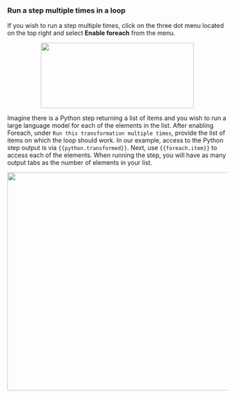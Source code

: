### Run a step multiple times in a loop

If you wish to run a step multiple times, click on the three dot menu located on the top right and select **Enable foreach** from the menu.
<p align="center">
<img width="350" height="150" align="center" src="/images/build-custom-tools/tool-step/add-delete-condition-loop.png" />
</p>

Imagine there is a Python step returning a list of items and you wish to run a large language model 
for each of the elements in the list.
After enabling Foreach, under `Run this transformation multiple times`, provide the list of items on which the loop should work. 
In our example, access to the Python step output is via `{{python.transformed}}`.
Next, use `{{foreach.item}}` to access each of the elements.
When running the step, you will have as many output tabs as the number of elements in your list.

<p align="center">
<img width="700" height="500" align="center" src="/images/build-custom-tools/tool-step/for-each-access-sample.png" />
</p>


